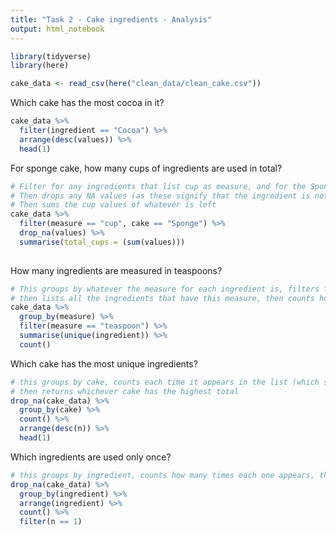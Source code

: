 ```yaml
---
title: "Task 2 - Cake ingredients - Analysis"
output: html_notebook
---
```


```r
library(tidyverse)
library(here)

cake_data <- read_csv(here("clean_data/clean_cake.csv"))
```


Which cake has the most cocoa in it?

```r
cake_data %>% 
  filter(ingredient == "Cocoa") %>% 
  arrange(desc(values)) %>% 
  head(1)
```

For sponge cake, how many cups of ingredients are used in total?

```r
# Filter for any ingredients that list cup as measure, and for the Sponge cake
# Then drops any NA values (as these signify that the ingredient is not used)
# Then sums the cup values of whatever is left
cake_data %>%
  filter(measure == "cup", cake == "Sponge") %>%
  drop_na(values) %>%
  summarise(total_cups = (sum(values)))
 
```


How many ingredients are measured in teaspoons?

```r
# This groups by whatever the measure for each ingredient is, filters for teaspoon
# then lists all the ingredients that have this measure, then counts how many are returned
cake_data %>% 
  group_by(measure) %>% 
  filter(measure == "teaspoon") %>% 
  summarise(unique(ingredient)) %>% 
  count()
```

Which cake has the most unique ingredients?

```r
# this groups by cake, counts each time it appears in the list (which signifies how many ingredients are used)
# then returns whichever cake has the highest total
drop_na(cake_data) %>% 
  group_by(cake) %>% 
  count() %>% 
  arrange(desc(n)) %>% 
  head(1)
```


Which ingredients are used only once?

```r
# this groups by ingredient, counts how many times each one appears, then returns ingredients that only appear once
drop_na(cake_data) %>% 
  group_by(ingredient) %>% 
  arrange(ingredient) %>% 
  count() %>% 
  filter(n == 1)
```

